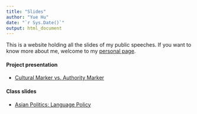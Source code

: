 ```yaml
---
title: "Slides"
author: "Yue Hu"
date: "`r Sys.Date()`"
output: html_document
---
```


This is a website holding all the slides of my public speeches. If you want to know more about me, welcome to my [personal page](https://sammo3182.github.io).

#### Project presentation

* <a href="/slides_gh/slides/jobtalk/authorityMarker.html"> Cultural Marker vs. Authority Marker</a> 

#### Class slides

* <a href="/slides_gh/slides/teachingDemo/languagePolicy.html">Asian Politics: Language Policy</a>